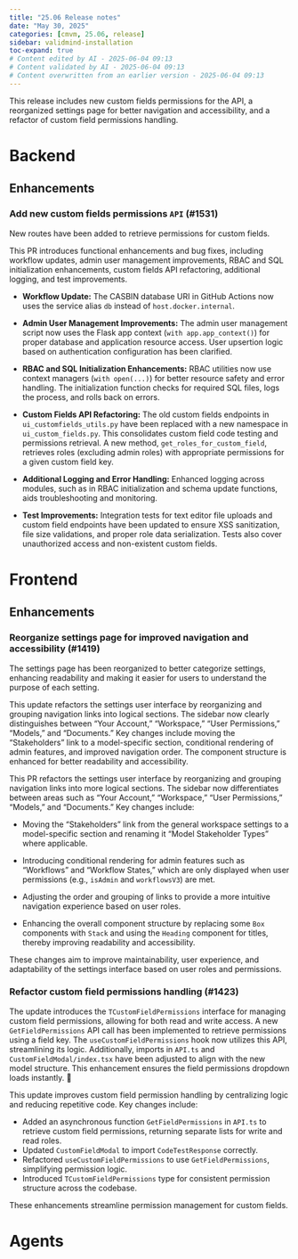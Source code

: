 ```yaml
---
title: "25.06 Release notes"
date: "May 30, 2025"
categories: [cmvm, 25.06, release]
sidebar: validmind-installation
toc-expand: true
# Content edited by AI - 2025-06-04 09:13
# Content validated by AI - 2025-06-04 09:13
# Content overwritten from an earlier version - 2025-06-04 09:13
---
```


This release includes new custom fields permissions for the API, a reorganized settings page for better navigation and accessibility, and a refactor of custom field permissions handling.

<!-- WARNING: Summary may not mention an enhancement PR -->

# Backend
<!--- Tag: [cmvm/25.06](https://github.com/validmind/backend/releases/tag/cmvm/25.06) --->
<!--- Compare API call: gh api repos/validmind/backend/compare/9a25cb2452a9b02dec0fb6944020765d43660a35...9a25cb2452a9b02dec0fb6944020765d43660a35 --->

## Enhancements


<!--- PR #1531: https://github.com/validmind/backend/pull/1531 --->
<!--- Labels: enhancement --->
### Add new custom fields permissions `API` (#1531)

New routes have been added to retrieve permissions for custom fields.

This PR introduces functional enhancements and bug fixes, including workflow updates, admin user management improvements, RBAC and SQL initialization enhancements, custom fields API refactoring, additional logging, and test improvements.

- **Workflow Update:** The CASBIN database URI in GitHub Actions now uses the service alias `db` instead of `host.docker.internal`.

- **Admin User Management Improvements:** The admin user management script now uses the Flask app context (`with app.app_context()`) for proper database and application resource access. User upsertion logic based on authentication configuration has been clarified.

- **RBAC and SQL Initialization Enhancements:** RBAC utilities now use context managers (`with open(...)`) for better resource safety and error handling. The initialization function checks for required SQL files, logs the process, and rolls back on errors.

- **Custom Fields API Refactoring:** The old custom fields endpoints in `ui_customfields_utils.py` have been replaced with a new namespace in `ui_custom_fields.py`. This consolidates custom field code testing and permissions retrieval. A new method, `get_roles_for_custom_field`, retrieves roles (excluding admin roles) with appropriate permissions for a given custom field key.

- **Additional Logging and Error Handling:** Enhanced logging across modules, such as in RBAC initialization and schema update functions, aids troubleshooting and monitoring.

- **Test Improvements:** Integration tests for text editor file uploads and custom field endpoints have been updated to ensure XSS sanitization, file size validations, and proper role data serialization. Tests also cover unauthorized access and non-existent custom fields.

<!-- ### Changes with no label -->


<!--- PR #1536: https://github.com/validmind/backend/pull/1536 --->
<!--- Labels: none --->
<!--- ### Merge Staging into Prod (prod-1.30.16) (#1536) --->
<!-- No release notes or summary provided. -->


<!--- PR #1533: https://github.com/validmind/backend/pull/1533 --->
<!--- Labels: none --->
<!--- ### [SC-10335] Repo Sync repo-sync/21399 (2025-05-29) (#1533) --->
<!-- No release notes or summary provided. -->


<!--- PR #1535: https://github.com/validmind/backend/pull/1535 --->
<!--- Labels: none --->
<!--- ### Cullen/merge main into staging (#1535) --->
<!-- No release notes or summary provided. -->


# Frontend
<!--- Tag: [cmvm/25.06](https://github.com/validmind/frontend/releases/tag/cmvm/25.06) --->
<!--- Compare API call: gh api repos/validmind/frontend/compare/8d27e60a09a075a3d625d9044bd4ba5add36f9e0...8d27e60a09a075a3d625d9044bd4ba5add36f9e0 --->

## Enhancements


<!--- PR #1419: https://github.com/validmind/frontend/pull/1419 --->
<!--- Labels: enhancement --->
### Reorganize settings page for improved navigation and accessibility (#1419)

The settings page has been reorganized to better categorize settings, enhancing readability and making it easier for users to understand the purpose of each setting.

This update refactors the settings user interface by reorganizing and grouping navigation links into logical sections. The sidebar now clearly distinguishes between "Your Account," "Workspace," "User Permissions," "Models," and "Documents." Key changes include moving the "Stakeholders" link to a model-specific section, conditional rendering of admin features, and improved navigation order. The component structure is enhanced for better readability and accessibility.

This PR refactors the settings user interface by reorganizing and grouping navigation links into more logical sections. The sidebar now differentiates between areas such as "Your Account," "Workspace," "User Permissions," "Models," and "Documents." Key changes include:

- Moving the "Stakeholders" link from the general workspace settings to a model-specific section and renaming it "Model Stakeholder Types" where applicable.

- Introducing conditional rendering for admin features such as "Workflows" and "Workflow States," which are only displayed when user permissions (e.g., `isAdmin` and `workflowsV3`) are met.

- Adjusting the order and grouping of links to provide a more intuitive navigation experience based on user roles.

- Enhancing the overall component structure by replacing some `Box` components with `Stack` and using the `Heading` component for titles, thereby improving readability and accessibility.

These changes aim to improve maintainability, user experience, and adaptability of the settings interface based on user roles and permissions.


<!--- PR #1423: https://github.com/validmind/frontend/pull/1423 --->
<!--- Labels: enhancement --->
### Refactor custom field permissions handling (#1423)

The update introduces the `TCustomFieldPermissions` interface for managing custom field permissions, allowing for both read and write access. A new `GetFieldPermissions` API call has been implemented to retrieve permissions using a field key. The `useCustomFieldPermissions` hook now utilizes this API, streamlining its logic. Additionally, imports in `API.ts` and `CustomFieldModal/index.tsx` have been adjusted to align with the new model structure. This enhancement ensures the field permissions dropdown loads instantly. 🫡

<!-- List any breaking changes -->

<!-- Add screenshots or videos showing before/after -->

This update improves custom field permission handling by centralizing logic and reducing repetitive code. Key changes include:

- Added an asynchronous function `GetFieldPermissions` in `API.ts` to retrieve custom field permissions, returning separate lists for write and read roles.
- Updated `CustomFieldModal` to import `CodeTestResponse` correctly.
- Refactored `useCustomFieldPermissions` to use `GetFieldPermissions`, simplifying permission logic.
- Introduced `TCustomFieldPermissions` type for consistent permission structure across the codebase. 

These enhancements streamline permission management for custom fields.

<!-- ### Changes with no label -->


<!--- PR #1432: https://github.com/validmind/frontend/pull/1432 --->
<!--- Labels: none --->
<!--- ### Merge Staging into Prod (prod-1.36.3) (#1432) --->
<!-- No release notes or summary provided. -->


<!--- PR #1431: https://github.com/validmind/frontend/pull/1431 --->
<!--- Labels: none --->
<!--- ### Merge Main into Staging (staging-1.36.3) (#1431) --->
<!-- No release notes or summary provided. -->


<!--- PR #1425: https://github.com/validmind/frontend/pull/1425 --->
<!--- Labels: none --->
<!--- ### [SC-10335] Repo Sync repo-sync/21399 (2025-05-29) (#1425) --->
<!-- No release notes or summary provided. -->


# Agents
<!--- Tag: [cmvm/25.06](https://github.com/validmind/agents/releases/tag/cmvm/25.06) --->
<!--- Compare API call: gh api repos/validmind/agents/compare/7296184079d435d4c14b3a9af81dcf2ed3c5f8a1...7296184079d435d4c14b3a9af81dcf2ed3c5f8a1 --->

<!-- ### Changes with no label -->


<!--- PR #30: https://github.com/validmind/agents/pull/30 --->
<!--- Labels: none --->
<!--- ### Merge Main into Prod (prod-25746) (#30) --->
<!-- No release notes or summary provided. -->


<!--- PR #28: https://github.com/validmind/agents/pull/28 --->
<!--- Labels: none --->
<!--- ### [SC-10335] Repo Sync repo-sync/21399 (2025-05-29) (#28) --->
<!-- No release notes or summary provided. -->


<!--- # Documentation --->
<!--- Tag: [cmvm/25.06](https://github.com/validmind/documentation/releases/tag/cmvm/25.06) --->
<!--- Compare API call: gh api repos/validmind/documentation/compare/01f652d63c5c2897688a76ad8ca89ea50973c492...01f652d63c5c2897688a76ad8ca89ea50973c492 --->
<!-- No public PRs found for this release -->

<!--- # Validmind-library --->
<!--- Tag: [cmvm/25.06](https://github.com/validmind/validmind-library/releases/tag/cmvm/25.06) --->
<!--- Compare API call: gh api repos/validmind/validmind-library/compare/cmvm/25.06...cmvm/25.06 --->
<!-- No public PRs found for this release -->
